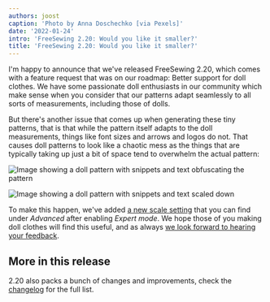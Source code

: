 ```yaml
---
authors: joost
caption: 'Photo by Anna Doschechko [via Pexels]'
date: '2022-01-24'
intro: 'FreeSewing 2.20: Would you like it smaller?'
title: 'FreeSewing 2.20: Would you like it smaller?'
---
```


I'm happy to announce that we've released FreeSewing 2.20, which comes with a
feature request that was on our roadmap: Better support for doll clothes. We
have some passionate doll enthusiasts in our community which make sense when
you consider that our patterns adapt seamlessly to all sorts of measurements,
including those of dolls.

<!-- truncate -->

But there's another issue that comes up when generating these tiny patterns,
that is that while the pattern itself adapts to the doll measurements, things
like font sizes and arrows and logos do not. That causes doll patterns to look
like a chaotic mess as the things that are typically taking up just a bit of
space tend to overwhelm the actual pattern:

![Image showing a doll pattern with snippets and text obfuscating the
pattern](https://posts.freesewing.org/uploads/pres_scale_de0edf2cd7.png 'This
is Aaron for a 1/10 size doll in 2.19. Not great')

![Image showing a doll pattern with snippets and text scaled
down](https://posts.freesewing.org/uploads/post_scale_5a422f8c73.png "This is
the same Aaron in 2.20. As you can see, it's much better")

To make this happen, we've added [a new scale
setting](/docs/about/site/draft#scale) that you can find under _Advanced_ after
enabling _Expert mode_. We hope those of you making doll clothes will find
this useful, and as always [we look forward to hearing your
feedback](https://discord.freesewing.org/).

## More in this release

2.20 also packs a bunch of changes and improvements, check the
[changelog](https://github.com/freesewing/freesewing/blob/develop/CHANGELOG.md#2200-2022-01-24)
for the full list.
